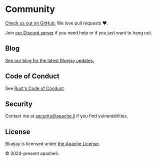 
# Community

[Check us out on GitHub.](https://github.com/apacheli/bluejay) We love pull requests :heart:.

Join [our Discord server](https://apache.li/discord) if you need help or if you just want to hang out.

## Blog

[See our blog for the latest Bluejay updates.](/bluejay/blog)

## Code of Conduct

See [Rust's Code of Conduct](https://www.rust-lang.org/policies/code-of-conduct).

## Security

Contact me at security@apache.li if you find vulnerabilities.

## License

Bluejay is licensed under [the Apache License](https://github.com/apacheli/bluejay/blob/master/LICENSE.txt).

&copy; 2024-present apacheli.
